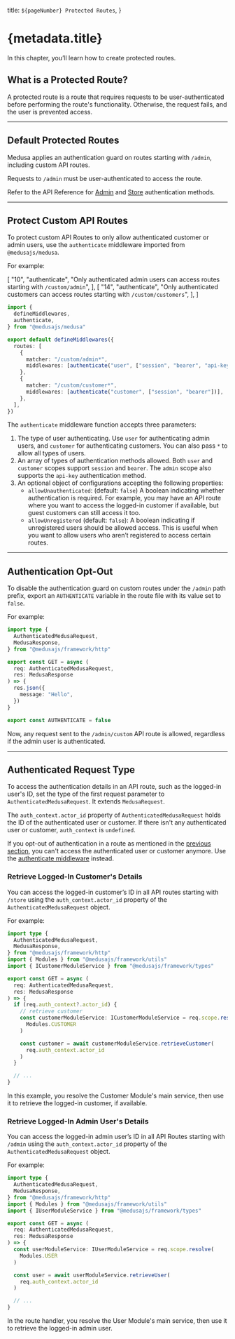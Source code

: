   title: `${pageNumber} Protected Routes`,
}

# {metadata.title}

In this chapter, you’ll learn how to create protected routes.

## What is a Protected Route?

A protected route is a route that requires requests to be user-authenticated before performing the route's functionality. Otherwise, the request fails, and the user is prevented access.

---

## Default Protected Routes

Medusa applies an authentication guard on routes starting with `/admin`, including custom API routes.

Requests to `/admin` must be user-authenticated to access the route.

<Note title="Tip">

Refer to the API Reference for [Admin](!api!/admin#authentication) and [Store](!api!/store#authentication) authentication methods.

</Note>

---

## Protect Custom API Routes

To protect custom API Routes to only allow authenticated customer or admin users, use the `authenticate` middleware imported from `@medusajs/medusa`.

For example:

  [
    "10",
    "authenticate",
    "Only authenticated admin users can access routes starting with `/custom/admin`",
  ],
  [
    "14",
    "authenticate",
    "Only authenticated customers can access routes starting with `/custom/customers`",
  ],
]

```ts title="src/api/middlewares.ts" highlights={highlights}
import { 
  defineMiddlewares,
  authenticate,
} from "@medusajs/medusa"

export default defineMiddlewares({
  routes: [
    {
      matcher: "/custom/admin*",
      middlewares: [authenticate("user", ["session", "bearer", "api-key"])],
    },
    {
      matcher: "/custom/customer*",
      middlewares: [authenticate("customer", ["session", "bearer"])],
    },
  ],
})
```

The `authenticate` middleware function accepts three parameters:

1. The type of user authenticating. Use `user` for authenticating admin users, and `customer` for authenticating customers. You can also pass `*` to allow all types of users.
2. An array of types of authentication methods allowed. Both `user` and `customer` scopes support `session` and `bearer`. The `admin` scope also supports the `api-key` authentication method.
3. An optional object of configurations accepting the following properties:
    - `allowUnauthenticated`: (default: `false`) A boolean indicating whether authentication is required. For example, you may have an API route where you want to access the logged-in customer if available, but guest customers can still access it too.
    - `allowUnregistered` (default: `false`): A boolean indicating if unregistered users should be allowed access. This is useful when you want to allow users who aren’t registered to access certain routes.

---

## Authentication Opt-Out

To disable the authentication guard on custom routes under the `/admin` path prefix, export an `AUTHENTICATE` variable in the route file with its value set to `false`.

For example:

```ts title="src/api/admin/custom/route.ts" highlights={[["15"]]}
import type { 
  AuthenticatedMedusaRequest, 
  MedusaResponse,
} from "@medusajs/framework/http"

export const GET = async (
  req: AuthenticatedMedusaRequest, 
  res: MedusaResponse
) => {
  res.json({
    message: "Hello",
  })
}

export const AUTHENTICATE = false
```

Now, any request sent to the `/admin/custom` API route is allowed, regardless if the admin user is authenticated.

---

## Authenticated Request Type

To access the authentication details in an API route, such as the logged-in user's ID, set the type of the first request parameter to `AuthenticatedMedusaRequest`. It extends `MedusaRequest`.

The `auth_context.actor_id` property of `AuthenticatedMedusaRequest` holds the ID of the authenticated user or customer. If there isn't any authenticated user or customer, `auth_context` is `undefined`.

<Note>

If you opt-out of authentication in a route as mentioned in the [previous section](#authentication-opt-out), you can't access the authenticated user or customer anymore. Use the [authenticate middleware](#protect-custom-api-routes) instead.

</Note>

### Retrieve Logged-In Customer's Details

You can access the logged-in customer’s ID in all API routes starting with `/store` using the `auth_context.actor_id` property of the `AuthenticatedMedusaRequest` object.

For example:

```ts title="src/api/store/custom/route.ts" highlights={[["19", "req.auth_context.actor_id", "Access the logged-in customer's ID."]]} collapsibleLines="1-7" expandButtonLabel="Show Imports"
import type {
  AuthenticatedMedusaRequest,
  MedusaResponse,
} from "@medusajs/framework/http"
import { Modules } from "@medusajs/framework/utils"
import { ICustomerModuleService } from "@medusajs/framework/types"

export const GET = async (
  req: AuthenticatedMedusaRequest,
  res: MedusaResponse
) => {
  if (req.auth_context?.actor_id) {
    // retrieve customer
    const customerModuleService: ICustomerModuleService = req.scope.resolve(
      Modules.CUSTOMER
    )

    const customer = await customerModuleService.retrieveCustomer(
      req.auth_context.actor_id
    )
  }

  // ...
}
```

In this example, you resolve the Customer Module's main service, then use it to retrieve the logged-in customer, if available.

### Retrieve Logged-In Admin User's Details

You can access the logged-in admin user’s ID in all API Routes starting with `/admin` using the `auth_context.actor_id` property of the `AuthenticatedMedusaRequest` object.

For example:

```ts title="src/api/admin/custom/route.ts" highlights={[["17", "req.auth_context.actor_id", "Access the logged-in admin user's ID."]]} collapsibleLines="1-7" expandButtonLabel="Show Imports"
import type {
  AuthenticatedMedusaRequest,
  MedusaResponse,
} from "@medusajs/framework/http"
import { Modules } from "@medusajs/framework/utils"
import { IUserModuleService } from "@medusajs/framework/types"

export const GET = async (
  req: AuthenticatedMedusaRequest,
  res: MedusaResponse
) => {
  const userModuleService: IUserModuleService = req.scope.resolve(
    Modules.USER
  )

  const user = await userModuleService.retrieveUser(
    req.auth_context.actor_id
  )

  // ...
}
```

In the route handler, you resolve the User Module's main service, then use it to retrieve the logged-in admin user.
